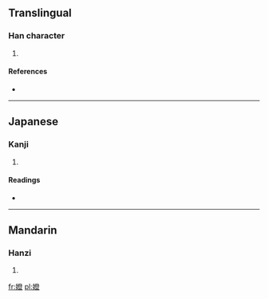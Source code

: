 ==Translingual==

===Han character===
{{Han char|rn=38|rad=女|as=12|sn=15|four=4741<sub>8</sub>|canj=女弓人廿 (VNOT)}}

# {{defn|Han|sort=女12}}

====References====
* {{Han ref|kx=0271.140|dkj=06721|dj=0539.070|hdz=21083.060|uh=5B01|ud=23297|bh=E55D|bd=58717}}

----

==Japanese==

===Kanji===
{{ja-kanji|grade=|rs=女12}}

# {{defn|Japanese|sort=女12}}

====Readings====
* {{ja-readings|on=[[とう]] (tō)|kun=[[うつくしい]] (utsukushii)}}

----

==Mandarin==

===Hanzi===
{{cmn-hanzi|pin=[[dēng]] ([[deng1]])|wg=teng<sup>1</sup>}}

# {{defn|Mandarin|sort=女12}}

[[fr:嬁]]
[[pl:嬁]]
